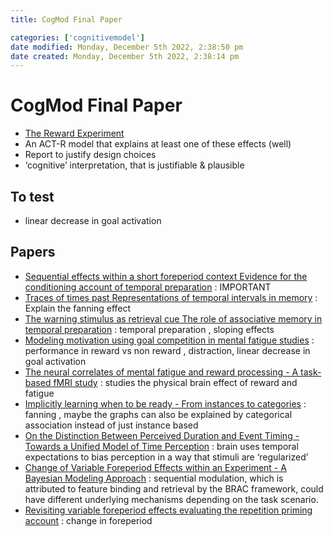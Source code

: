 ```yaml
---
title: CogMod Final Paper

categories: ['cognitivemodel']
date modified: Monday, December 5th 2022, 2:38:50 pm
date created: Monday, December 5th 2022, 2:38:14 pm
---
```


# CogMod Final Paper

- [The Reward Experiment](The Reward Experiment.qmd)
- An ACT-R model that explains at least one of these effects (well)  
- Report to justify design choices
- ‘cognitive’ interpretation, that is justifiable & plausible

## To test
- linear decrease in goal activation 

## Papers
- [Sequential effects within a short foreperiod context Evidence for the conditioning account of temporal preparation](Sequential effects within a short foreperiod context Evidence for the conditioning account of temporal preparation.qmd) : IMPORTANT
- [Traces of times past Representations of temporal intervals in memory](Traces of times past Representations of temporal intervals in memory.qmd) : Explain the fanning effect
- [The warning stimulus as retrieval cue The role of associative memory in temporal preparation](The warning stimulus as retrieval cue The role of associative memory in temporal preparation.qmd) : temporal preparation , sloping effects
- [Modeling motivation using goal competition in mental fatigue studies](Modeling motivation using goal competition in mental fatigue studies.qmd) : performance in reward vs non reward , distraction, linear decrease in goal activation
- [The neural correlates of mental fatigue and reward processing - A task-based fMRI study](The neural correlates of mental fatigue and reward processing - A task-based fMRI study.qmd) : studies the physical brain effect of reward and fatigue
- [Implicitly learning when to be ready - From instances to categories](Implicitly learning when to be ready - From instances to categories.qmd) : fanning , maybe the graphs can also be explained by categorical association instead of just instance based
- [On the Distinction Between Perceived Duration and Event Timing - Towards a Unified Model of Time Perception](On the Distinction Between Perceived Duration and Event Timing - Towards a Unified Model of Time Perception.qmd) : brain uses temporal expectations to bias perception in a way that stimuli are ‘regularized’
- [Change of Variable Foreperiod Effects within an Experiment - A Bayesian Modeling Approach](Change of Variable Foreperiod Effects within an Experiment - A Bayesian Modeling Approach.qmd) : sequential modulation, which is attributed to feature binding and retrieval by the BRAC framework, could have different underlying mechanisms depending on the task scenario.
- [Revisiting variable foreperiod effects evaluating the repetition priming account](Revisiting variable foreperiod effects evaluating the repetition priming account.qmd) : change in foreperiod 




